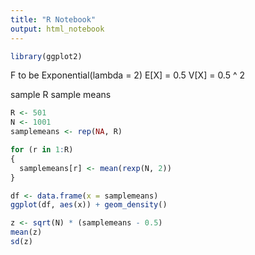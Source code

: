 ---
title: "R Notebook"
output: html_notebook
---

```{r}
library(ggplot2)
```

F to be Exponential(lambda = 2)
E[X] = 0.5
V[X] = 0.5 ^ 2

sample R sample means

```{r}
R <- 501
N <- 1001
samplemeans <- rep(NA, R)

for (r in 1:R) 
{
  samplemeans[r] <- mean(rexp(N, 2))
}

df <- data.frame(x = samplemeans)
ggplot(df, aes(x)) + geom_density()

z <- sqrt(N) * (samplemeans - 0.5)
mean(z)
sd(z)
```
